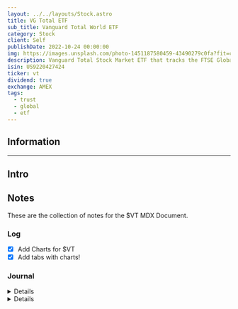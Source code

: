 ```yaml
---
layout: ../../layouts/Stock.astro
title: VG Total ETF
sub_title: Vanguard Total World ETF
category: Stock
client: Self
publishDate: 2022-10-24 00:00:00
img: https://images.unsplash.com/photo-1451187580459-43490279c0fa?fit=crop&w=1400&h=700&q=75
description: Vanguard Total Stock Market ETF that tracks the FTSE Global All Cap Index, investing in foreign and U.S stocks.
isin: US9220427424
ticker: vt
dividend: true
exchange: AMEX
tags:
  - trust
  - global
  - etf
---
```



## Information

---


## Intro


## Notes

These are the collection of notes for the $VT MDX Document.

### Log

- [X] Add Charts for $VT
- [X] Add tabs with charts!

### Journal

<Details data="J2">

#### J2
##### 2023-07-12

Going to remove the tabs for now.

</Details>

<Details data="J1">

#### J1
##### 2023-04-14

Testing the charts for $VT

</Details>